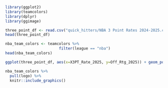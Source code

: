 ```r
library(ggplot2)
library(teamcolors)
library(dplyr)
library(ggimage)
```

```r
three_point_df <- read.csv("quick_hitters/NBA 3 Point Rates 2024-2025.csv")
head(three_point_df)

```

```r
nba_team_colors <- teamcolors %>% 
                        filter(league == "nba")
head(nba_team_colors)
```

```r
ggplot(three_point_df, aes(x=X3PT_Rate_2025, y=Off_Rtg_2025)) + geom_point()


```


```r
nba_team_colors %>%
  pull(logo) %>%
  knitr::include_graphics()

```